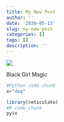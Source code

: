 ```yaml
---
title: My New Post
author: ''
date: '2020-05-13'
slug: my-new-post
categories: []
tags: []
description: ''
---
```


![](/blog/2020-05-13-my-new-post_files/IMG_8873.JPG)

Black Girl Magic

```python
#Python code chunk
x="dog"
```

```R
library(reticulate)
#R code chunk
py$x

```

